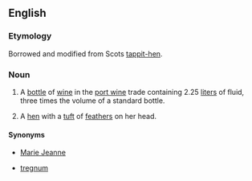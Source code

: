 ==English==
===Etymology===
Borrowed and modified from Scots [[tappit-hen]].

===Noun===
{{en-noun|sg=[[tappit]] [[hen]]}}
# {{rare}} A [[bottle]] of [[wine]] in the [[port wine]] trade containing 2.25 [[liter]]s of fluid, three times the volume of a standard bottle.
# {{Scotland}} A [[hen]] with a [[tuft]] of [[feather]]s on her head.
#: {{rfquotek|Jamieson}}

====Synonyms====
* {{sense|bottle}} [[Marie Jeanne]]
* {{sense|bottle}} [[tregnum]]